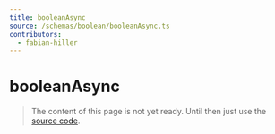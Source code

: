 ```yaml
---
title: booleanAsync
source: /schemas/boolean/booleanAsync.ts
contributors:
  - fabian-hiller
---
```


# booleanAsync

> The content of this page is not yet ready. Until then just use the [source code](https://github.com/fabian-hiller/valibot/blob/main/library/src/schemas/boolean/booleanAsync.ts).
